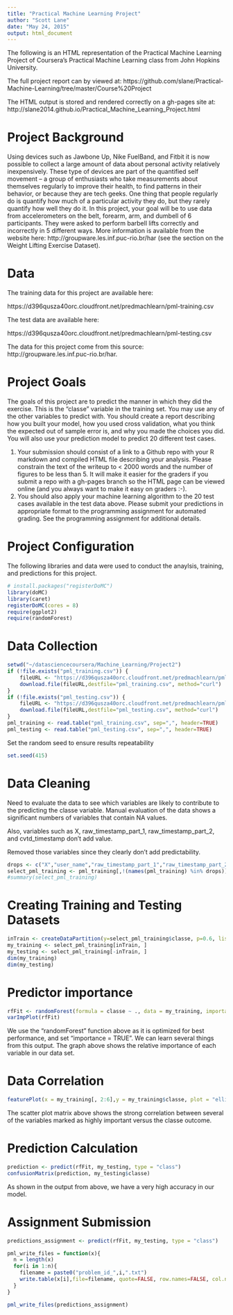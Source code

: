 ```yaml
---
title: "Practical Machine Learning Project"
author: "Scott Lane"
date: "May 24, 2015"
output: html_document
---
```

The following is an HTML representation of the Practical Machine Learning Project of Coursera's 
Practical Machine Learning class from John Hopkins University. 

The full project report can by viewed at: https://github.com/slane/Practical-Machine-Learning/tree/master/Course%20Project

The HTML output is stored and rendered correctly on a gh-pages site at: http://slane2014.github.io/Practical_Machine_Learning_Project.html

# Project Background
Using devices such as Jawbone Up, Nike FuelBand, and Fitbit it is now possible to collect a large amount of data about personal activity relatively inexpensively. These type of devices are part of the quantified self movement – a group of enthusiasts who take measurements about themselves regularly to improve their health, to find patterns in their behavior, or because they are tech geeks. One thing that people regularly do is quantify how much of a particular activity they do, but they rarely quantify how well they do it. In this project, your goal will be to use data from accelerometers on the belt, forearm, arm, and dumbell of 6 participants. They were asked to perform barbell lifts correctly and incorrectly in 5 different ways. More information is available from the website here: http://groupware.les.inf.puc-rio.br/har (see the section on the Weight Lifting Exercise Dataset).

# Data 
The training data for this project are available here: 

https://d396qusza40orc.cloudfront.net/predmachlearn/pml-training.csv

The test data are available here: 

https://d396qusza40orc.cloudfront.net/predmachlearn/pml-testing.csv

The data for this project come from this source: http://groupware.les.inf.puc-rio.br/har. 

# Project Goals

The goals of this project are to predict the manner in which they did the exercise. This is the "classe" variable in the training set. You may use any of the other variables to predict with. You should create a report describing how you built your model, how you used cross validation, what you think the expected out of sample error is, and why you made the choices you did. You will also use your prediction model to predict 20 different test cases. 

1. Your submission should consist of a link to a Github repo with your R markdown and compiled HTML file describing your analysis. Please constrain the text of the writeup to < 2000 words and the number of figures to be less than 5. It will make it easier for the graders if you submit a repo with a gh-pages branch so the HTML page can be viewed online (and you always want to make it easy on graders :-).
2. You should also apply your machine learning algorithm to the 20 test cases available in the test data above. Please submit your predictions in appropriate format to the programming assignment for automated grading. See the programming assignment for additional details. 

# Project Configuration

The following libraries and data were used to conduct the anaylsis, training, and 
predictions for this project.

```r
# install.packages("registerDoMC")
library(doMC)
library(caret)
registerDoMC(cores = 8)
require(ggplot2)
require(randomForest)
```

# Data Collection

```r
setwd("~/datasciencecoursera/Machine_Learning/Project2")
if (!file.exists("pml_training.csv")) {
    fileURL <- "https://d396qusza40orc.cloudfront.net/predmachlearn/pml-training.csv"
    download.file(fileURL,destfile="pml_training.csv", method="curl")
}
if (!file.exists("pml_testing.csv")) {
    fileURL <- "https://d396qusza40orc.cloudfront.net/predmachlearn/pml-testing.csv"
    download.file(fileURL,destfile="pml_testing.csv", method="curl")
}
pml_training <- read.table("pml_training.csv", sep=",", header=TRUE)
pml_testing <- read.table("pml_testing.csv", sep=",", header=TRUE)
```

Set the random seed to ensure results repeatability
```r
set.seed(415)
```

# Data Cleaning

Need to evaluate the data to see which variables are likely to contribute to the 
predicting the classe variable. Manual evaluation of the data shows a significant 
numbers of variables that contain NA values. 

Also, variables such as X, raw_timestamp_part_1, raw_timestamp_part_2, and cvtd_timestamp don't add value. 

Removed those variables since they clearly don't add predictability.

```r
drops <- c("X","user_name","raw_timestamp_part_1","raw_timestamp_part_2","cvtd_timestamp","kurtosis_roll_belt","kurtosis_picth_belt","kurtosis_yaw_belt","skewness_roll_belt","skewness_roll_belt.1","skewness_yaw_belt","max_roll_belt","max_picth_belt","max_yaw_belt","min_roll_belt","min_pitch_belt","min_yaw_belt","amplitude_roll_belt","amplitude_pitch_belt","amplitude_yaw_belt","var_total_accel_belt","avg_roll_belt","stddev_roll_belt","var_roll_belt","avg_pitch_belt","stddev_pitch_belt","var_pitch_belt","avg_yaw_belt","stddev_yaw_belt","var_yaw_belt","var_accel_arm","avg_roll_arm","stddev_roll_arm","var_roll_arm","avg_pitch_arm","stddev_pitch_arm","var_pitch_arm","avg_yaw_arm","stddev_yaw_arm","var_yaw_arm","kurtosis_roll_arm","kurtosis_picth_arm","kurtosis_yaw_arm","skewness_roll_arm","skewness_pitch_arm","skewness_yaw_arm ","max_roll_arm","max_picth_arm","max_yaw_arm","min_roll_arm","min_pitch_arm","min_yaw_arm","amplitude_roll_arm","amplitude_pitch_arm","amplitude_yaw_arm","kurtosis_roll_dumbbel","kurtosis_picth_dumbbell","kurtosis_yaw_dumbbell","skewness_roll_dumbbell","skewness_pitch_dumbbell","skewness_yaw_dumbbell","max_roll_dumbbell","max_picth_dumbbell","max_yaw_dumbbell","min_roll_dumbbell","min_pitch_dumbbell","min_yaw_dumbbell","amplitude_roll_dumbbell","amplitude_pitch_dumbbell","var_accel_dumbbell","avg_roll_dumbbell","stddev_roll_dumbbell","var_roll_dumbbell","avg_pitch_dumbbell","stddev_pitch_dumbbell","var_pitch_dumbbell","avg_yaw_dumbbell","stddev_yaw_dumbbell","var_yaw_dumbbell","kurtosis_roll_forearm","kurtosis_picth_forearm","kurtosis_yaw_forearm","skewness_roll_forearm","skewness_pitch_forearm","skewness_yaw_forearm","max_roll_forearm","max_picth_forearm","max_yaw_forearm","min_roll_forearm","min_pitch_forearm","min_yaw_forearm","amplitude_roll_forearm","amplitude_pitch_forearm","amplitude_yaw_forearm","var_accel_forearm","avg_roll_forearm","stddev_roll_forearm","var_roll_forearm","avg_pitch_forearm","stddev_pitch_forearm","var_pitch_forearm","avg_yaw_forearm","stddev_yaw_forearm","var_yaw_forearm","skewness_yaw_arm","kurtosis_roll_dumbbell","amplitude_yaw_dumbbell")
select_pml_training <- pml_training[,!(names(pml_training) %in% drops)]
#summary(select_pml_training)
```

# Creating Training and Testing Datasets
```r
inTrain <- createDataPartition(y=select_pml_training$classe, p=0.6, list=FALSE)
my_training <- select_pml_training[inTrain, ]
my_testing <- select_pml_training[-inTrain, ]
dim(my_training)
dim(my_testing)
```

# Predictor importance

```r
rfFit <- randomForest(formula = classe ~ ., data = my_training, importance = TRUE)
varImpPlot(rfFit)
```

We use the "randomForest" function above as it is optimized for best performance,
and set "importance = TRUE". We can learn several things from this output. The graph above shows the relative importance of each variable in our data set. 

# Data Correlation

```r
featurePlot(x = my_training[, 2:6],y = my_training$classe, plot = "ellipse", auto.key = list(columns = 5))
```

The scatter plot matrix above shows the strong correlation between several of the 
variables marked as highly important versus the classe outcome.

# Prediction Calculation

```r
prediction <- predict(rfFit, my_testing, type = "class")
confusionMatrix(prediction, my_testing$classe)
```

As shown in the output from above, we have a very high accuracy in our model.

# Assignment Submission 

```r
predictions_assignment <- predict(rfFit, my_testing, type = "class")

pml_write_files = function(x){
  n = length(x)
  for(i in 1:n){
    filename = paste0("problem_id_",i,".txt")
    write.table(x[i],file=filename, quote=FALSE, row.names=FALSE, col.names=FALSE)
  }
}

pml_write_files(predictions_assignment)
```
